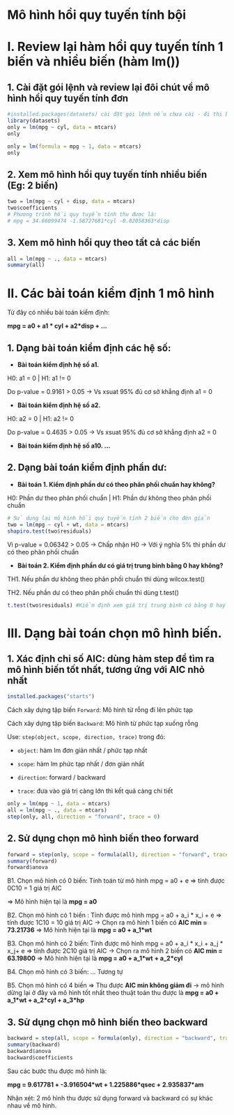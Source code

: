 # Mô hình hồi quy tuyến tính bội

# I. Review lại hàm hồi quy tuyến tính 1 biến và nhiều biến (hàm lm())

## **1. Cài đặt gói lệnh và review lại đôi chút về mô hình hồi quy tuyến tính đơn**

```{r}
#installed.packages(datasets) cài đặt gói lệnh nếu chưa cài - đi thi bắt buộc phải có dòng cài dữ liệu này
library(datasets)
only = lm(mpg ~ cyl, data = mtcars)
only
```

```{r}
only = lm(formula = mpg ~ 1, data = mtcars)
only
```

## **2. Xem mô hình hồi quy tuyến tính nhiều biến (Eg: 2 biến)**

```{r}
two = lm(mpg ~ cyl + disp, data = mtcars)
two$coefficients
# Phương trình hồi quy tuyến tính thu được là: 
# mpg = 34.66099474 -1.58727681*cyl -0.02058363*disp
```

## **3. Xem mô hình hồi quy theo tất cả các biến**

```{r}
all = lm(mpg ~ ., data = mtcars)
summary(all)
```

# II. Các bài toán kiểm định 1 mô hình

Từ đây có nhiều bài toán kiểm định:

**mpg = a0 + a1 \* cyl + a2\*disp + ...**

## **1. Dạng bài toán kiểm định các hệ số:**

-   **Bài toán kiểm định hệ số a1.**

H0: a1 = 0 \| H1: a1 != 0

Do p-value = 0.9161 \> 0.05 -\> Vs xsuat 95% đủ cơ sở khẳng định a1 = 0

-   **Bài toán kiểm định hệ số a2.**

H0: a2 = 0 \| H1: a2 != 0

Do p-value = 0.4635 \> 0.05 -\> Vs xsuat 95% đủ cơ sở khẳng định a2 = 0

-   **Bài toán kiểm định hệ số a10. ...**

## **2. Dạng bài toán kiểm định phần dư:**

-   **Bài toán 1. Kiểm định phần dư có theo phân phối chuẩn hay không?**

H0: Phần dư theo phân phối chuẩn \| H1: Phần dư không theo phân phối chuẩn

```{r}
# Sử dụng lại mô hình hồi quy tuyến tính 2 biến cho đơn giản
two = lm(mpg ~ cyl + wt, data = mtcars)
shapiro.test(two$residuals)
```

Vì p-value = 0.06342 \> 0.05 -\> Chấp nhận H0 -\> Với ý nghĩa 5% thì phần dư có theo phân phối chuẩn

-   **Bài toán 2. Kiểm định phần dư có giá trị trung bình bằng 0 hay không?**

TH1. Nếu phần dư không theo phân phối chuẩn thì dùng wilcox.test()

TH2. Nếu phần dư có theo phân phối chuẩn thì dùng t.test()

```{r}
t.test(two$residuals) #Kiểm định xem giá trị trung bình có bằng 0 hay không khi nó theo phân phối chuẩn
```

# **III. Dạng bài toán chọn mô hình biến.**

## **1. Xác định chỉ số AIC: dùng hàm step để tìm ra mô hình biến tốt nhất, tương ứng với AIC nhỏ nhất**

```{r}
installed.packages("starts")
```

Cách xây dựng tập biến `Forward`: Mô hình từ rỗng đi lên phức tạp

Cách xây dựng tập biến `Backward`: Mô hình từ phức tạp xuống rỗng

Use: `step(object, scope, direction, trace)` trong đó:

-   `object`: hàm lm đơn giản nhất / phức tạp nhất

-   `scope`: hàm lm phức tạp nhất / đơn giản nhất

-   `direction`: forward / backward

-   `trace`: đưa vào giá trị càng lớn thì kết quả càng chi tiết

```{r}
only = lm(mpg ~ 1, data = mtcars)
all = lm(mpg ~ ., data = mtcars) 
step(only, all, direction = "forward", trace = 0)
```

## **2. Sử dụng chọn mô hình biến theo forward**

```{r}
forward = step(only, scope = formula(all), direction = "forward", trace = 0)
summary(forward)
forward$anova
```

B1. Chọn mô hình có 0 biến: Tính toán từ mô hình mpg = a0 + e =\> tính được 0C10 = 1 giá trị AIC

=\> Mô hình hiện tại là **mpg = a0**

B2. Chọn mô hình có 1 biến : Tính được mô hình mpg = a0 + a_i \* x_i + e =\> tính được 1C10 = 10 giá trị AIC -\> Chọn ra mô hình 1 biến có **AIC min = 73.21736** =\> Mô hình hiện tại là **mpg = a0 + a_1\*wt**

B3. Chọn mô hình có 2 biến: Tính được mô hình mpg = a0 + a_i \* x_i + a_j \* x_j+ e =\> tính được 2C10 giá trị AIC -\> Chọn ra mô hình 2 biến có **AIC min = 63.19800** =\> Mô hình hiện tại là **mpg = a0 + a_1\*wt** **+ a_2\*cyl**

B4. Chọn mô hình có 3 biến: ... Tương tự

B5. Chọn mô hình có 4 biến =\> Thu được **AIC min không giảm đi** -\> mô hình dừng lại ở đây và mô hình tốt nhất theo thuật toán thu được là **mpg = a0 + a_1\*wt + a_2\*cyl + a_3\*hp**

## **3. Sử dụng chọn mô hình biến theo backward**

```{r}
backward = step(all, scope = formula(only), direction = "backward", trace = 0)
summary(backward)
backward$anova
backward$coefficients
```

Sau các bước thu được mô hình là:

**mpg = 9.617781 + -3.916504\*wt + 1.225886\*qsec + 2.935837\*am**

Nhận xét: 2 mô hình thu được sử dụng forward và backward có sự khác nhau về mô hình.
